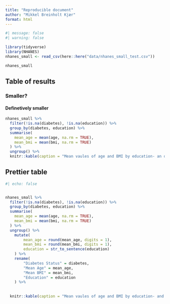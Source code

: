 ```yaml
---
title: "Reproducible document"
author: "Mikkel Breinholt Kjær"
format: html
---
```


```r
#| message: false
#| warning: false

library(tidyverse)
library(NHANES)
nhanes_small <- read_csv(here::here("data/nhanes_small_test.csv"))
```

```r
nhanes_small
```

## Table of results
### Smaller?
#### Definetively smaller

```r
nhanes_small %>%
  filter(!is.na(diabetes), !is.na(education)) %>%
  group_by(diabetes, education) %>%
  summarise(
    mean_age = mean(age, na.rm = TRUE),
    mean_bmi = mean(bmi, na.rm = TRUE)
  ) %>%
  ungroup() %>%
  knitr::kable(caption = "Mean vaules of age and BMI by education- an diabetes status")
```


## Prettier table
```r
#| echo: false


nhanes_small %>%
  filter(!is.na(diabetes), !is.na(education)) %>%
  group_by(diabetes, education) %>%
  summarise(
    mean_age = mean(age, na.rm = TRUE),
    mean_bmi = mean(bmi, na.rm = TRUE)
  ) %>%
  ungroup() %>% 
    mutate(
        mean_age = round(mean_age, digits = 1),
        mean_bmi = round(mean_bmi, digits = 1),
        education = str_to_sentence(education)
    ) %>% 
    rename(
        "Diabetes Status" = diabetes,
        "Mean Age" = mean_age,
        "Mean BMI" = mean_bmi,
        "Education" = education
    ) %>% 
    
    
  knitr::kable(caption = "Mean vaules of age and BMI by education- and diabetes status")

```

